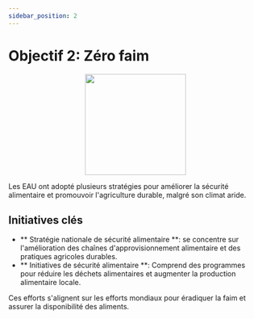 ```yaml
---
sidebar_position: 2
---
```


# Objectif 2: Zéro faim

<p align="center"><img src="https://www.un.org/sustainabledevelopment/wp-content/uploads/2019/08/E-Goal-02-1024x1024.png" width="200" height="200"/></p>

Les EAU ont adopté plusieurs stratégies pour améliorer la sécurité alimentaire et promouvoir l'agriculture durable, malgré son climat aride.

## Initiatives clés

- ** Stratégie nationale de sécurité alimentaire **: se concentre sur l'amélioration des chaînes d'approvisionnement alimentaire et des pratiques agricoles durables.
- ** Initiatives de sécurité alimentaire **: Comprend des programmes pour réduire les déchets alimentaires et augmenter la production alimentaire locale.

Ces efforts s'alignent sur les efforts mondiaux pour éradiquer la faim et assurer la disponibilité des aliments.